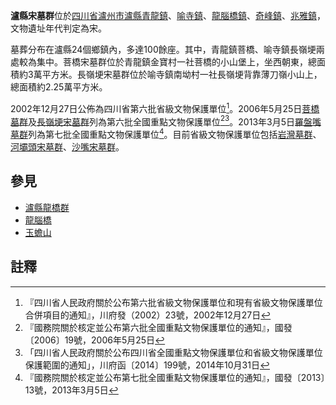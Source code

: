 {{msg:四川省文物保護單位
|名稱 = 瀘縣宋墓群
|編號 = 18
|圖片 = 
|級別 = S6
|分類 = 
|時代 = [[宋代|宋代]]
|地点 = [[四川省|四川省]][[瀘州市|瀘州市]][[瀘縣|瀘縣]][[青龍鎮|青龍鎮]]、[[喻寺鎮|喻寺鎮]]、[[龍腦橋鎮|龍腦橋鎮]]、[[奇峰鎮|奇峰鎮]]、[[兆雅鎮|兆雅鎮]]
|坐標 =
|登錄 = 2002年12月27日
}}
{{msg:四川省文物保護單位
|名稱 = 瀘縣宋墓
|編號 = 279
|圖片 = 
|級別 = 106
|分類 = 
|時代 = 宋
|地点 = [[四川省|四川省]][[瀘縣|瀘縣]]
|坐標 =
|登錄 = 2006年5月25日
}}
{{msg:四川省文物保護單位
|名稱 = 羅盤嘴墓群
|編號 = 651
|圖片 = 
|級別 = 107
|分類 = 
|時代 = 宋
|地点 = [[四川省|四川省]][[瀘州市|瀘州市]][[瀘縣|瀘縣]]
|坐標 =
|登錄 = 2013年3月5日
}}
'''瀘縣宋墓群'''位於[[四川省|四川省]][[瀘州市|瀘州市]][[瀘縣|瀘縣]][[青龍鎮|青龍鎮]]、[[喻寺鎮|喻寺鎮]]、[[龍腦橋鎮|龍腦橋鎮]]、[[奇峰鎮|奇峰鎮]]、[[兆雅鎮|兆雅鎮]]，文物遺址年代判定為宋。

墓葬分布在瀘縣24個鄉鎮內，多達100餘座。其中，青龍鎮菩橋、喻寺鎮長嶺埂兩處較為集中。菩橋宋墓群位於青龍鎮金寶村一社菩橋的小山堡上，坐西朝東，總面積約3萬平方米。長嶺埂宋墓群位於喻寺鎮南坳村一社長嶺埂背靠薄刀嶺小山上，總面積約2.25萬平方米。

2002年12月27日公佈為四川省第六批省級文物保護單位<ref>『四川省人民政府關於公布第六批省級文物保護單位和現有省級文物保護單位合併項目的通知』，川府發（2002）23號，2002年12月27日</ref>。2006年5月25日[[菩橋墓群|菩橋墓群]]及[[長嶺埂宋墓群|長嶺埂宋墓群]]列為第六批全國重點文物保護單位<ref>『國務院關於核定並公布第六批全國重點文物保護單位的通知』，國發〔2006〕19號，2006年5月25日</ref><ref>「四川省人民政府關於公布四川省全國重點文物保護單位和省級文物保護單位保護範圍的通知」，川府函〔2014〕199號，2014年10月31日</ref>。2013年3月5日[[羅盤嘴墓群|羅盤嘴墓群]]列為第七批全國重點文物保護單位<ref>『國務院關於核定並公布第七批全國重點文物保護單位的通知』，國發〔2013〕13號，2013年3月5日</ref>。目前省級文物保護單位包括[[岩灣墓群|岩灣墓群]]、[[河壩頭宋墓群|河壩頭宋墓群]]、[[沙嘴宋墓群|沙嘴宋墓群]]。

==參見==
*[[瀘縣龍橋群|瀘縣龍橋群]]
*[[龍腦橋|龍腦橋]]
*[[玉蟾山|玉蟾山]]

==註釋==
{{reflist}}
{{文物保護單位小作品}}
{{四川全國重點文物保護單位}}